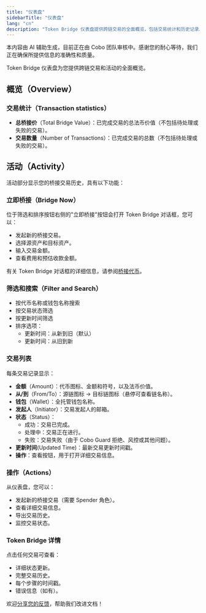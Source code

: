 ```yaml
---
title: "仪表盘"
sidebarTitle: "仪表盘"
lang: "cn"
description: "Token Bridge 仪表盘提供跨链交易的全面概览，包括交易统计和历史记录。"
---
```


<Note>本内容由 AI 辅助生成，目前正在由 Cobo 团队审核中。感谢您的耐心等待，我们正在确保所提供信息的准确性和质量。</Note>

Token Bridge 仪表盘为您提供跨链交易和活动的全面概览。

## 概览（Overview）

### 交易统计（Transaction statistics）
- **总桥接价**（Total Bridge Value）：已完成交易的总法币价值（不包括待处理或失败的交易）。
- **交易数量**（Number of Transactions）：已完成交易的总数（不包括待处理或失败的交易）。

## 活动（Activity）

活动部分显示您的桥接交易历史，具有以下功能：

### 立即桥接（Bridge Now）
位于筛选和排序按钮右侧的"立即桥接"按钮会打开 Token Bridge 对话框，您可以：
- 发起新的桥接交易。
- 选择源资产和目标资产。
- 输入交易金额。
- 查看费用和预估收款金额。

有关 Token Bridge 对话框的详细信息，请参阅[桥接代币](./bridge-form)。

### 筛选和搜索（Filter and Search）
- 按代币名称或钱包名称搜索
- 按交易状态筛选
- 按更新时间筛选
- 排序选项：
  - 更新时间：从新到旧（默认）
  - 更新时间：从旧到新

### 交易列表
每条交易记录显示：
- **金额**（Amount）：代币图标、金额和符号，以及法币价值。
- **从/到**（From/To）：源链图标 → 目标链图标（悬停可查看链名称）。
- **钱包**（Wallet）：全托管钱包名称。
- **发起人**（Initiator）：交易发起人的邮箱。
- **状态**（Status）：
  - 成功：交易已完成。
  - 处理中：交易正在进行。
  - 失败：交易失败（由于 Cobo Guard 拒绝、风控或其他问题）。
- **更新时间**(Updated Time)：最新交易更新时间戳。
- **操作**：查看按钮，用于打开详细交易信息。

### 操作（Actions）
从仪表盘，您可以：
- 发起新的桥接交易（需要 Spender 角色）。
- 查看详细交易信息。
- 导出交易历史。
- 监控交易状态。

### Token Bridge 详情
点击任何交易可查看：
- 详细状态更新。
- 完整交易历史。
- 每个步骤的时间戳。
- 错误信息（如有）。

<Tip>欢迎[分享您的反馈](https://forms.zohopublic.com/cobo/form/DocumentFeedbackForm/formperma/QvLOhxJv1_JMsJ-1dleZ8Itb_7rzN-LtgvsDdxosoVI?referrername=manuals)，帮助我们改进文档！</Tip>
